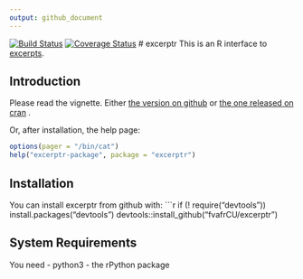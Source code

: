 ```yaml
---
output: github_document
---
```

<!-- README.md is generated from README.Rmd. Please edit that file -->
[![Build Status](https://travis-ci.org/fvafrCU/excerptr.svg?branch=master)](https://travis-ci.org/fvafrCU/excerptr)
[![Coverage Status](https://codecov.io/github/fvafrCU/excerptr/coverage.svg?branch=master)](https://codecov.io/github/fvafrCU/excerptr?branch=master)
# excerptr
This is an R interface to [excerpts](https://pypi.python.org/pypi/excerpts).

## Introduction

Please read the vignette. Either [the version on github](http://htmlpreview.github.io/?https://github.com/fvafrCU/excerptr/blob/master/inst/doc/excerptr_Introduction.html)
or [the one released on cran](https://cran.r-project.org/web/packages/excerptr/vignettes/excerptr_Introduction.html) .

Or, after installation, the help page:
```r
options(pager = "/bin/cat")
help("excerptr-package", package = "excerptr")
```

## Installation
You can install excerptr from github with:
```r
if (! require("devtools")) install.packages("devtools")
devtools::install_github("fvafrCU/excerptr")


## System Requirements
You need
  - python3
  - the rPython package
